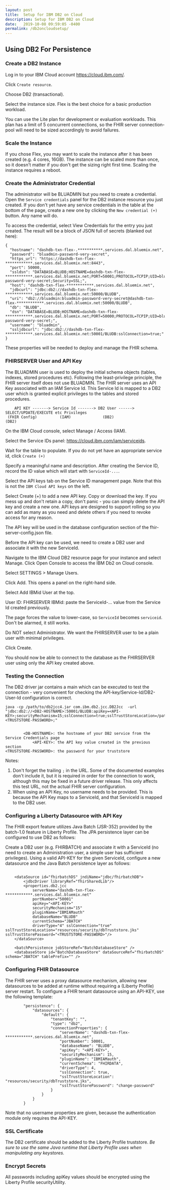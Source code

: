 ```yaml
---
layout: post
title:  Setup for IBM DB2 on Cloud
description: Setup for IBM DB2 on Cloud
date:   2019-10-08 09:59:05 -0400
permalink: /db2oncloudsetup/
---
```


## Using DB2 For Persistence

### Create a DB2 Instance

Log in to your IBM Cloud account https://cloud.ibm.com/.

Click `Create resource`.

Choose DB2 (transactional).

Select the instance size. Flex is the best choice for a basic production workload.

You can use the Lite plan for development or evaluation workloads. This plan has a limit of 5 concurrent connections, so the FHIR server connection-pool will need to be sized accordingly to avoid failures.

### Scale the Instance

If you chose Flex, you may want to scale the instance after it has been created (e.g. 4 cores, 16GB). The instance can be scaled more than once, so it doesn't matter if you don't get the sizing right first time. Scaling the instance requires a reboot.

### Create the Administrator Credential

The administrator will be BLUADMIN but you need to create a credential. Open the `Service credentials` panel for the DB2 instance resource you just created. If you don't yet have any service credentials in the table at the bottom of the page, create a new one by clicking the `New credential (+)` button. Any name will do.

To access the credential, select View Credentials for the entry you just created. The result will be a block of JSON full of secrets (blanked out here):

```
{
  "hostname": "dashdb-txn-flex-.***********.services.dal.bluemix.net",
  "password": "bluadmin-password-very-secret",
  "https_url": "https://dashdb-txn-flex-************.services.dal.bluemix.net:8443",
  "port": 50000,
  "ssldsn": "DATABASE=BLUDB;HOSTNAME=dashdb-txn-flex-************.services.dal.bluemix.net;PORT=50001;PROTOCOL=TCPIP;UID=bluadmin;PWD=bluadmin-password-very-secret;Security=SSL;",
  "host": "dashdb-txn-flex-************.services.dal.bluemix.net",
  "jdbcurl": "jdbc:db2://dashdb-txn-flex-************.services.dal.bluemix.net:50000/BLUDB",
  "uri": "db2://bluadmin:bluadmin-password-very-secret@dashdb-txn-flex-************.services.dal.bluemix.net:50000/BLUDB",
  "db": "BLUDB",
  "dsn": "DATABASE=BLUDB;HOSTNAME=dashdb-txn-flex-************.services.dal.bluemix.net;PORT=50000;PROTOCOL=TCPIP;UID=bluadmin;PWD=bluadmin-password-very-secret;",
  "username": "bluadmin",
  "ssljdbcurl": "jdbc:db2://dashdb-txn-flex-************.services.dal.bluemix.net:50001/BLUDB:sslConnection=true;"
}
```

These properties will be needed to deploy and manage the FHIR schema.


### FHIRSERVER User and API Key

The BLUADMIN user is used to deploy the initial schema objects (tables, indexes, stored procedures etc). Following the least-privilege principle, the FHIR server itself does not use BLUADMIN. The FHIR server uses an API Key associated with an IAM Service Id. This Service Id is mapped to a DB2 user which is granted explicit privileges to the tables and stored procedures.

```
    API KEY -------> Service Id -------> DB2 User ------> SELECT/UPDATE/EXECUTE etc Privileges
 (FHIR Config)          (IAM)              (DB2)                          (DB2)
```

On the IBM Cloud console, select Manage / Access (IAM).

Select the Service IDs panel: https://cloud.ibm.com/iam/serviceids.

Wait for the table to populate. If you do not yet have an appropriate service id, click `Create (+)`

Specify a meaningful name and description. After creating the Service ID, record the ID value which will start with `ServiceId-...`.

Select the API keys tab on the Service ID management page. Note that this is not the `IBM Cloud API keys` on the left.

Select Create (+) to add a new API key. Copy or download the key. If you mess up and don't retain a copy, don't panic - you can simply delete the API key and create a new one. API keys are designed to support rolling so you can add as many as you need and delete others if you need to revoke access for any reason.

The API key will be used in the database configuration section of the fhir-server-config.json file.

Before the API key can be used, we need to create a DB2 user and associate it with the new ServiceId.

Navigate to the IBM Cloud DB2 resource page for your instance and select Manage. Click Open Console to access the IBM Db2 on Cloud console.

Select SETTINGS > Manage Users.

Click Add. This opens a panel on the right-hand side.

Select Add IBMid User at the top.

User ID: FHIRSERVER
IBMid: paste the ServiceId-... value from the Service Id created previously.

The page forces the value to lower-case, so `ServiceId` becomes `serviceid`. Don't be alarmed, it still works.

Do NOT select Administrator. We want the FHIRSERVER user to be a plain user with minimal privileges.

Click Create.

You should now be able to connect to the database as the FHIRSERVER user using only the API key created above.

### Testing the Connection

The DB2 driver jar contains a main which can be executed to test the connection - very convenient for checking the API-key/Service-Id/DB2-User-Id configuration is correct.

```
java -cp /path/to/db2jcc4.jar com.ibm.db2.jcc.DB2Jcc  -url "jdbc:db2://<DB2-HOSTNAME>:50001/BLUDB:apiKey=<API-KEY>;securityMechanism=15;sslConnection=true;sslTrustStoreLocation=/path/to/truststore.jks;sslTrustStorePassword=<TRUSTSTORE-PASSWORD>;"


        <DB-HOSTNAME>: the hostname of your DB2 service from the Service Credentials page
            <API-KEY>: the API key value created in the previous section
<TRUSTSTORE-PASSWORD>: the password for your truststore

```

Notes:
  1. Don't forget the trailing `;` in the URL. Some of the documented examples don't include it, but it is required in order for the connection to work, although this may be fixed in a future driver release. This only affects this test URL, not the actual FHIR server configuration.
  2. When using an API Key, no username needs to be provided. This is because the API Key maps to a ServiceId, and that ServiceId is mapped to the DB2 user.

### Configuring a Liberty Datasource with API Key

The FHIR export feature utilizes Java Batch (JSR-352) provided by the batch-1.0 feature in Liberty Profile. The JPA persistence layer can be configured to use DB2 as follows:

Create a DB2 user (e.g. FHIRBATCH) and associate it with a ServiceId (no need to create an Administration user, a simple user has sufficient privileges). Using a valid API-KEY for the given ServiceId, configure a new datasource and the Java Batch persistence layer as follows:

```

    <dataSource id="fhirbatchDS" jndiName="jdbc/fhirbatchDB">
        <jdbcDriver libraryRef="fhirSharedLib"/>
        <properties.db2.jcc
            serverName="dashdb-txn-flex-************.services.dal.bluemix.net"
            portNumber="50001"
            apiKey="<API-KEY>"
            securityMechanism="15"
            pluginName="IBMIAMauth"
            databaseName="BLUDB"
            currentSchema="JBATCH"
            driverType="4" sslConnection="true" sslTrustStoreLocation="resources/security/dbTruststore.jks" sslTrustStorePassword="<TRUSTSTORE-PASSWORD>"/>
    </dataSource>
    
    <batchPersistence jobStoreRef="BatchDatabaseStore" />
    <databaseStore id="BatchDatabaseStore" dataSourceRef="fhirbatchDS" schema="JBATCH" tablePrefix="" />
```



### Configuring FHIR Datasource

The FHIR server uses a proxy datasource mechanism, allowing new datasources to be added at runtime without requiring a (Liberty Profile) server restart. To configure a FHIR tenant datasource using an API-KEY, use the following template:

```
        "persistence": {
            "datasources": {
                "default": {
                    "tenantKey": "",
                    "type": "db2",
                    "connectionProperties": {
                        "serverName": "dashdb-txn-flex-************.services.dal.bluemix.net",
                        "portNumber": 50001,
                        "databaseName": "BLUDB",
                        "apiKey": "<API-KEY>",
                        "securityMechanism": 15,
                        "pluginName": "IBMIAMauth",
                        "currentSchema": "FHIRDATA",
                        "driverType": 4,
                        "sslConnection": true,
                        "sslTrustStoreLocation": "resources/security/dbTruststore.jks",
                        "sslTrustStorePassword": "change-password"
                    }
                }
            }
        }
```

Note that no username properties are given, because the authentication module only requires the API-KEY.



### SSL Certificate

The DB2 certificate should be added to the Liberty Profile truststore. *Be sure to use the same Java runtime that Liberty Profile uses when manipulating any keystores.*


### Encrypt Secrets

All passwords including apiKey values should be encrypted using the Liberty Profile securityUtility.



